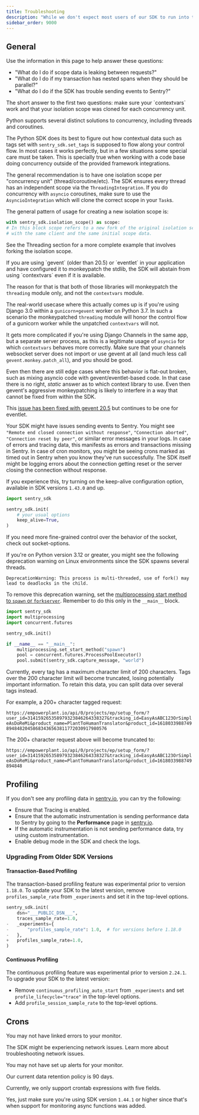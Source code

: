 ```yaml
---
title: Troubleshooting
description: "While we don't expect most users of our SDK to run into these issues, we document edge cases here."
sidebar_order: 9000
---
```


## General

Use the information in this page to help answer these questions:

- "What do I do if scope data is leaking between requests?"
- "What do I do if my transaction has nested spans when they should be parallel?"
- "What do I do if the SDK has trouble sending events to Sentry?"

<Expandable title="Addressing Concurrency Issues">
  The short answer to the first two questions: make sure your `contextvars` work and
  that your isolation scope was cloned for each concurrency unit.

  Python supports several distinct solutions to concurrency, including threads and
  coroutines.

  The Python SDK does its best to figure out how contextual data such as tags set
  with `sentry_sdk.set_tags` is supposed to flow along your control flow. In most
  cases it works perfectly, but in a few situations some special care must be
  taken. This is specially true when working with a code base doing concurrency
  outside of the provided framework integrations.

  The general recommendation is to have one isolation scope per "concurrency unit"
  (thread/coroutine/etc). The SDK ensures every thread has an independent scope via the `ThreadingIntegration`.
  If you do concurrency with `asyncio` coroutines, make sure to use the `AsyncioIntegration`
  which will clone the correct scope in your `Task`s.

  The general pattern of usage for creating a new isolation scope is:

  ```python
  with sentry_sdk.isolation_scope() as scope:
  # In this block scope refers to a new fork of the original isolation scope,
  # with the same client and the same initial scope data.
  ```

  See the <PlatformLink to="/integrations/default-integrations/#threading">Threading</PlatformLink> section
  for a more complete example that involves forking the isolation scope.
</Expandable>

<Expandable title="Context Variables vs gevent/eventlet">
  If you are using `gevent` (older than 20.5) or `eventlet` in your application and
  have configured it to monkeypatch the stdlib, the SDK will abstain from using
  `contextvars` even if it is available.

  The reason for that is that both of those libraries will monkeypatch the
  `threading` module only, and not the `contextvars` module.

  The real-world usecase where this actually comes up is if you're using Django
  3.0 within a `gunicorn+gevent` worker on Python 3.7. In such a scenario the
  monkeypatched `threading` module will honor the control flow of a gunicorn
  worker while the unpatched `contextvars` will not.

  It gets more complicated if you're using Django Channels in the same app, but a
  separate server process, as this is a legitimate usage of `asyncio` for which
  `contextvars` behaves more correctly. Make sure that your channels websocket
  server does not import or use gevent at all (and much less call
  `gevent.monkey.patch_all`), and you should be good.

  Even then there are still edge cases where this behavior is flat-out broken,
  such as mixing asyncio code with gevent/eventlet-based code. In that case there
  is no right, _static_ answer as to which context library to use. Even then
  gevent's aggressive monkeypatching is likely to interfere in a way that cannot
  be fixed from within the SDK.

  This [issue has been fixed with gevent 20.5](https://github.com/gevent/gevent/issues/1407) but continues to be one for
  eventlet.
</Expandable>

<Expandable title="Network Issues">

Your SDK might have issues sending events to Sentry. You might see
`"Remote end closed connection without response"`, `"Connection aborted"`,
`"Connection reset by peer"`, or similar error messages in your logs.
In case of errors and tracing data, this manifests as errors and transactions
missing in Sentry. In case of cron monitors, you might be seeing crons
marked as timed out in Sentry when you know they've run successfully. The SDK
itself might be logging errors about the connection getting reset or the
server closing the connection without response.

If you experience this, try turning on the <PlatformLink to="/configuration/options/#keep-alive">keep-alive</PlatformLink> configuration option, available in SDK
versions `1.43.0` and up.

```python
import sentry_sdk

sentry_sdk.init(
    # your usual options
    keep_alive=True,
)
```

If you need more fine-grained control over the behavior of the socket, check out
<PlatformLink to="/configuration/options/#socket-options">socket-options</PlatformLink>.
</Expandable>

<Expandable title="Multiprocessing deprecation after Python 3.12">

If you're on Python version 3.12 or greater, you might see the following deprecation warning on Linux environments since the SDK spawns several threads.

```
DeprecationWarning: This process is multi-threaded, use of fork() may lead to deadlocks in the child.
```

To remove this deprecation warning, set the [multiprocessing start method to `spawn` or `forkserver`](https://docs.python.org/3.14/library/multiprocessing.html#contexts-and-start-methods).
Remember to do this only in the `__main__` block.

```python
import sentry_sdk
import multiprocessing
import concurrent.futures

sentry_sdk.init()

if __name__ == "__main__":
    multiprocessing.set_start_method("spawn")
    pool = concurrent.futures.ProcessPoolExecutor()
    pool.submit(sentry_sdk.capture_message, "world")
```
</Expandable>

<Expandable title="Why was my tag value truncated?">

  Currently, every tag has a maximum character limit of 200 characters. Tags over the 200 character limit will become truncated, losing potentially important information. To retain this data, you can split data over several tags instead.

  For example, a 200+ character tagged request:

  `https://empowerplant.io/api/0/projects/ep/setup_form/?user_id=314159265358979323846264338327&tracking_id=EasyAsABC123OrSimpleAsDoReMi&product_name=PlantToHumanTranslator&product_id=161803398874989484820458683436563811772030917980576`

  The 200+ character request above will become truncated to:

  `https://empowerplant.io/api/0/projects/ep/setup_form/?user_id=314159265358979323846264338327&tracking_id=EasyAsABC123OrSimpleAsDoReMi&product_name=PlantToHumanTranslator&product_id=1618033988749894848`

  <PlatformContent includePath="performance/control-data-truncation" />

</Expandable>


## Profiling

<Expandable title="Why am I not seeing any profiling data?">

If you don't see any profiling data in [sentry.io](https://sentry.io), you can try the following:

- Ensure that <PlatformLink to="/tracing/">Tracing is enabled</PlatformLink>.
- Ensure that the automatic instrumentation is sending performance data to Sentry by going to the **Performance** page in [sentry.io](https://sentry.io).
- If the automatic instrumentation is not sending performance data, try using <PlatformLink to="/tracing/instrumentation/custom-instrumentation">custom instrumentation</PlatformLink>.
- Enable <PlatformLink to="/configuration/options/#debug">debug mode</PlatformLink> in the SDK and check the logs.

### Upgrading From Older SDK Versions

#### Transaction-Based Profiling

The transaction-based profiling feature was experimental prior to version `1.18.0`. To update your SDK to the latest version, remove `profiles_sample_rate` from `_experiments` and set it in the top-level options.

```python diff
sentry_sdk.init(
    dsn="___PUBLIC_DSN___",
    traces_sample_rate=1.0,
-   _experiments={
-       "profiles_sample_rate": 1.0,  # for versions before 1.18.0
-   },
+   profiles_sample_rate=1.0,
)
```

#### Continuous Profiling

The continuous profiling feature was experimental prior to version `2.24.1`. To upgrade your SDK to the latest version:

- Remove `continuous_profiling_auto_start` from `_experiments` and set `profile_lifecycle="trace"` in the top-level options.
- Add `profile_session_sample_rate` to the top-level options.

</Expandable>


## Crons

<PlatformContent includePath="crons/troubleshooting" />

<Expandable title="Why aren't recurring job errors showing up on my monitor details page?">

  You may not have <PlatformLink to="/crons/#connecting-errors-to-cron-monitors">linked errors to your monitor</PlatformLink>.

</Expandable>

<Expandable title="Why are my monitors showing up as failed?">

  The SDK might be experiencing network issues. Learn more about <PlatformLink to="/troubleshooting/#network-issues">troubleshooting network issues</PlatformLink>.

</Expandable>

<Expandable title="Why am I not receiving alerts when my monitor fails?">

  You may not have <PlatformLink to="/crons/#alerts">set up alerts for your monitor</PlatformLink>.

</Expandable>

<Expandable title="What is the crons data retention policy for check-ins?">

  Our current data retention policy is 90 days.

</Expandable>

<Expandable title="Do you support a monitor schedule with a six-field crontab expression?">

  Currently, we only support crontab expressions with five fields.

</Expandable>

<Expandable title="Can I monitor async tasks as well?">

  Yes, just make sure you're using SDK version `1.44.1` or higher since that's when support for monitoring async functions was added.

</Expandable>
